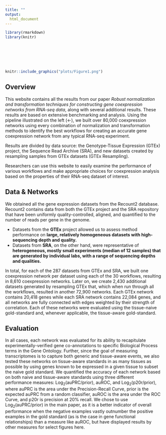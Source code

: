 ```yaml
---
title: ""
output: 
  html_document
---
```

```r
library(rmarkdown)
library(knitr)
```

<div class = "row">
  
<div class = "col-md-6">
<br><br><br><br>
```r
knitr::include_graphics("plots/Figure1.png")
```
</div>
  
<div class = "col-md-6">
## Overview
This website contains all the results from our paper _Robust normalization and transformation techniques for constructing gene coexpression networks from RNA-seq data_, along with several additional results. These results are based on extensive benchmarking and analysis. Using the pipeline illustrated on the left (←),  we built over 80,000 coexpression networks using every combination of normalization and transformation methods to identify the best workflows for creating an accurate gene coexpression network from any typical RNA-seq experiment.

Results are divided by data source: the Genotype-Tissue Expression (GTEx) project, the Sequence Read Archive (SRA), and new datasets created by resampling samples from GTEx datasets (GTEx Resampling).

Researchers can use this website to easily examine the performance of various workflows and make appropriate choices for coexpression analysis based on the properties of their RNA-seq dataset of interest.

## Data & Networks
We obtained all the gene expression datasets from the Recount2 database. Recount2 contains data from both the GTEx project and the SRA repository that have been uniformly quality-controlled, aligned, and quantified to the number of reads per gene in the genome.

- Datasets from the **GTEx** project allowed us to assess method performance on **large, relatively homogeneous datasets with high-sequencing depth and quality.**
- Datasets from **SRA**, on the other hand, were representative of **heterogeneous, mostly small experiments (median of 12 samples) that are generated by individual labs, with a range of sequencing depths and qualities.**

In total, for each of the 287 datasets from GTEx and SRA, we built one coexpression network per dataset using each of the 30 workflows, resulting in 8,610 coexpression networks. Later on, we create 2,430 additional datasets generated by resampling GTEx that, which when run through all the workflows, resulted in another 72,900 networks. Each GTEx network contains 20,418 genes while each SRA network contains 22,084 genes, and all networks are fully connected with edges weighted by their strength of correlation. Each of these networks were evaluated using the tissue-naive gold-standard and, whenever applicable, the tissue-aware gold-standard.

## Evaluation
In all cases, each network was evaluated for its ability to recapitulate experimentally-verified gene co-annotations to specific Biological Process terms in the Gene Ontology. Further, since the goal of measuring transcriptomes is to capture both generic and tissue-aware events, we also tested these networks on tissue-aware standards in as many tissues as possible by using genes known to be expressed in a given tissue to subset the naive gold standard. We quantified the accuracy of each network based on both naive and tissue-aware standards using three different performance measures: Log~2~(auPRC/prior), auROC, and Log~2~(p20r/prior), where auPRC is the area under the Precision-Recall Curve, prior is the expected auPRC from a random classifier, auROC is the area under the ROC Curve, and p20r is precision at 20% recall. We chose to use Log~2~(auPRC/prior) in the main paper, as it is a better indicator of overall performance when the negative examples vastly outnumber the positive examples in the gold standard (as is the case in gene functional relationships) than a measure like auROC, but have displayed results by other measures for select figures here.


</div>
</div>


